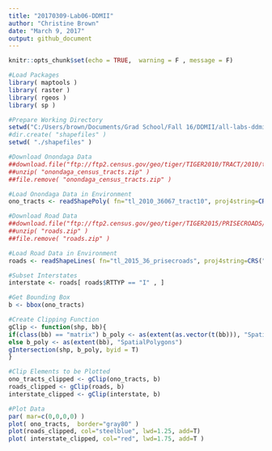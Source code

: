 ```yaml
---
title: "20170309-Lab06-DDMII"
author: "Christine Brown"
date: "March 9, 2017"
output: github_document
---
```


```r
knitr::opts_chunk$set(echo = TRUE,  warning = F , message = F)
```

```r
#Load Packages
library( maptools )
library( raster )
library( rgeos )
library( sp )

#Prepare Working Directory
setwd("C:/Users/brown/Documents/Grad School/Fall 16/DDMII/all-labs-ddmii-christine-brown/Lab06")
#dir.create( "shapefiles" )
setwd( "./shapefiles" )

#Download Onondaga Data
##download.file("ftp://ftp2.census.gov/geo/tiger/TIGER2010/TRACT/2010/tl_2010_36067_tract10.zip", "onondaga_census_tracts.zip" )
##unzip( "onondaga_census_tracts.zip" )
##file.remove( "onondaga_census_tracts.zip" )

#Load Onondaga Data in Environment
ono_tracts <- readShapePoly( fn="tl_2010_36067_tract10", proj4string=CRS("+proj=longlat +datum=WGS84") )

#Download Road Data
##download.file("ftp://ftp2.census.gov/geo/tiger/TIGER2015/PRISECROADS/tl_2015_36_prisecroads.zip", "roads.zip" )
##unzip( "roads.zip" )
##file.remove( "roads.zip" )

#Load Road Data in Environment
roads <- readShapeLines( fn="tl_2015_36_prisecroads", proj4string=CRS("+proj=longlat +datum=WGS84") )

#Subset Interstates
interstate <- roads[ roads$RTTYP == "I" , ]

#Get Bounding Box
b <‐ bbox(ono_tracts)

#Create Clipping Function
gClip <‐ function(shp, bb){
if(class(bb) == "matrix") b_poly <‐ as(extent(as.vector(t(bb))), "SpatialPolygons")
else b_poly <‐ as(extent(bb), "SpatialPolygons")
gIntersection(shp, b_poly, byid = T)
}

#Clip Elements to be Plotted
ono_tracts_clipped <‐ gClip(ono_tracts, b)
roads_clipped <‐ gClip(roads, b)
interstate_clipped <‐ gClip(interstate, b)

#Plot Data
par( mar=c(0,0,0,0) )
plot( ono_tracts,  border="gray80" )
plot(roads_clipped, col="steelblue", lwd=1.25, add=T)
plot( interstate_clipped, col="red", lwd=1.75, add=T )
```